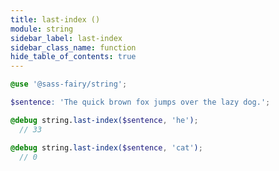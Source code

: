 ```yaml
---
title: last-index ()
module: string
sidebar_label: last-index
sidebar_class_name: function
hide_table_of_contents: true
---
```


<FieldDetails />

```scss
@use '@sass-fairy/string';

$sentence: 'The quick brown fox jumps over the lazy dog.';

@debug string.last-index($sentence, 'he');
  // 33

@debug string.last-index($sentence, 'cat');
  // 0
```
